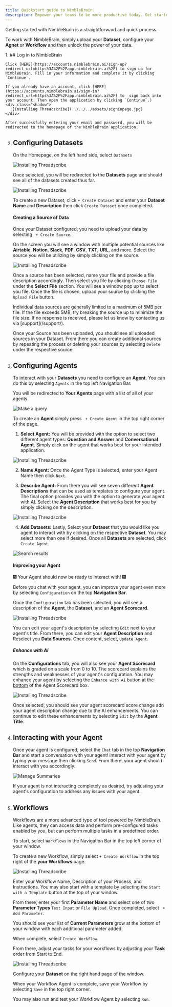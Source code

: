 ```yaml
---
title: Quickstart guide to NimbleBrain.
description: Empower your teams to be more productive today. Get started with ThreadScribe.ai in just a few easy clicks FOR FREE.
---
```


Getting started with NimbleBrain is a straightforward and quick process. 

To work with NimbleBrain, simply upload your **Dataset**, configure your **Agnet** or **Workflow** and then unlock the power of your data.


<Steps>
1. ## Log in to NimbleBrain

    Click [HERE](https://accounts.nimblebrain.ai/sign-up?redirect_url=https%3A%2F%2Fapp.nimblebrain.ai%2F) to sign up for NimbleBrain. Fill in your information and complete it by clicking `Continue`.

    If you already have an account, click [HERE](https://accounts.nimblebrain.ai/sign-in?redirect_url=https%3A%2F%2Fapp.nimblebrain.ai%2F) to  sign back into your account. Then open the application by clicking `Continue`.)
    <div class="shadow">
      ![Installing Threadscribe](../../../assets/signinpage.jpg)
    </div>

    After successfully entering your email and password, you will be redirected to the homepage of the NimbleBrain application.




2. ## Configuring Datasets

    On the Homepage, on the left hand side, select `Datasets` 

    ![Installing Threadscribe](../../../assets/NB_homepage.jpg)

    Once selected, you will be redirected to the **Datasets** page and should see all of the datasets created thus far.

    ![Installing Threadscribe](../../../assets/datasetpage.jpg)

    To create a new Dataset, click `+ Create Dataset` and enter your **Dataset Name** and **Description** then click `Create Dataset` once completed.

    #### Creating a Source of Data
    Once your Dataset configured, you need to upload your data by selecting ` + Create Source`.
    
    On the screen you will see a window with multiple potential sources like **Airtable**, **Notion**, **Slack**, **PDF**, **CSV**, **TXT**, **URL**, and more. Select the source you will be utilizing by simply clicking on the source.

    ![Installing Threadscribe](../../../assets/Upload_datasource.jpg)
    
    Once a source has been selected, name your file and provide a file description accordingly. Then select you file by clicking `Choose File` under the **Select File** section. You will see a window pop up to select you file. Once the file is chosen, upload your source by clicking the `Upload File` button.
    
    <Aside>Individual data sources are generally limited to a maximum of 5MB per file. If the file exceeds 5MB, try breaking the source up to minimize the file size. If no response is received, please let us know by contacting us via [support](/support/).</Aside>

    Once your Source has been uploaded, you should see all uploaded sources in your Dataset. From there you can create additional sources by repeating the process or deleting your sources by selecting `Delete` under the respective source.


3. ## Configuring Agents


   To interact with your **Datasets** you need to configure an **Agent**. You can do this by selecting `Agents` in the top left Navigation Bar.
    
    You will be redirected to **Your Agents** page with a list of all of your agents.

    ![Make a query](../../../assets/agent_homepage.jpg)

    To create an **Agent** simply press ` + Create Agent` in the top right corner of the page.

    1. **Select Agent:** You will be provided with the option to select two different agent types: **Question and Answer** and **Conversational Agent**. Simply click on the agent that works best for your intended application.

    ![Installing Threadscribe](../../../assets/agent_step1.jpg)

    2. **Name Agent:** Once the Agent Type is selected, enter your Agent Name then click `Next`.

    3. **Describe Agent:** From there you will see seven different **Agent Descriptions** that can be used as templates to configure your agent. The final option provides you with the option to generate your agent with AI. Select the **Agent Description** that works best for you by simply clicking on the description.

    ![Installing Threadscribe](../../../assets/agent_step3.jpg)

    4. **Add Datasets:** Lastly, Select your **Dataset** that you would like you agent to interact with by clicking on the respective **Dataset**. You may select more than one if desired. Once all **Datasets** are selected, click `Create Agent`.

    ![Search results](../../../assets/agent_step4.jpg)

    #### Improving your Agent
    🎆 Your Agent should now be ready to interact with! 🎆

    Before you chat with your agent, you can improve your agent even more by selecting `Configuration` on the top **Navigation Bar**.

    Once the `Configuration` tab has been selected, you will see a description of the **Agent**, the **Dataset**, and an **Agent Scorecard**.

    ![Installing Threadscribe](../../../assets/agent_configuration_basic.jpg)

    You can edit your agent's description by selecting `Edit` next to your agent's title. From there, you can edit your **Agent Description** and Reselect you **Data Sources**. Once content, select, `Update Agent`.

    ##### Enhance with AI

     On the **Configurations** tab, you will also see your **Agent Scorecard** which is graded on a scale from 0 to 10. The scorecard explains the strengths and weaknesses of your agent's configuration. You may enhance your agent by selecting the `Enhance with AI` button at the <u>bottom</u> of the Agent Scorecard box. 
     
    ![Installing Threadscribe](../../../assets/agent_configuration_enhanced.jpg)

     Once selected, you should see your agent scorecard score change adn your agent description change due to the AI enhancements. You can continue to edit these enhancements by selecting `Edit` by the **Agent Title**.


4. ## Interacting with your Agent

    Once your agent is configured, select the `Chat` tab in the top **Navigation Bar** and start a conversation with your agent! interact with your agent by typing your message then clicking `Send`. From there, your agent should interact with you accordingly. 

     ![Manage Summaries](../../../assets/agent_in_action.jpg)

     <Aside>If your agent is not interacting completely as desired, try adjusting your agent's configuration to address any issues with your agent. </Aside>
     
    
5. ## Workflows

    Workflows are a more advanced type of tool powered by NimbleBrain. Like agents, they can access data and perform pre-configured tasks enabled by you, but can perform multiple tasks in a predefined order.

    To start, select `Workflows` in the Navigation Bar in the top left corner of your window.

    To create a new Workflow, simply select `+ Create Workflow` in the top right of the **your
     Workflows** page.

    ![Installing Threadscribe](../../../assets/workflows_homepage.jpg)

    Enter your Workflow Name, Description of your Process, and Instructions. You may also start with a template by selecting the `Start with a Template` button at the top of your window.

    From there, enter your first **Parameter Name** and select one of two **Parameter Types** `Text Input` or `File Upload`. Once completed, select ` + Add Parameter`.

    You should see your list of **Current Parameters** grow at the bottom of your window with each additional parameter added.

    When complete, select `Create Workflow`.

    From there, adjust your tasks for your workflows by adjusting your **Task** order from Start to End.

    ![Installing Threadscribe](../../../assets/workflow_editor.jpg)

    Configure your **Dataset** on the right hand page of the window. 

    When your Workflow Agent is complete, save your Workflow by selecting `Save` in the top right corner.

    You may also run and test your Workflow Agent by selecting `Run`.


</Steps>



